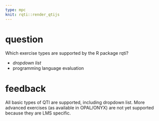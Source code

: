 ```yaml
---
type: mpc
knit: rqti::render_qtijs
---
```


# question

Which exercise types are supported by the R package rqti?

- *dropdown list*
- programming language evaluation

# feedback

All basic types of QTI are supported, including dropdown list. More advanced exercises (as available in OPAL/ONYX) are not yet supported because they are LMS specific.
